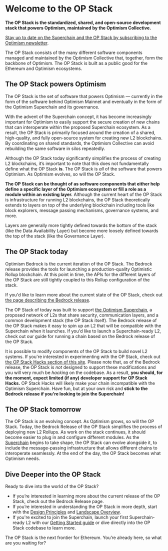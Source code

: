 
# Welcome to the OP Stack

**The OP Stack is the standardized, shared, and open-source development stack that powers Optimism, maintained by the Optimism Collective.**

<Callout type="info">

[Stay up to date on the Superchain and the OP Stack by subscribing to the Optimism newsletter](https://optimism.us6.list-manage.com/subscribe/post?u=9727fa8bec4011400e57cafcb&id=ca91042234&f_id=002a19e3f0).

</Callout>

The OP Stack consists of the many different software components managed and maintained by the Optimism Collective that, together, form the backbone of Optimism. 
The OP Stack is built as a public good for the Ethereum and Optimism ecosystems.

## The OP Stack powers Optimism

The OP Stack is the set of software that powers Optimism — currently in the form of the software behind Optimism Mainnet and eventually in the form of the Optimism Superchain and its governance.

With the advent of the Superchain concept, it has become increasingly important for Optimism to easily support the secure creation of new chains that can interoperate within the proposed Superchain ecosystem. 
As a result, the OP Stack is primarily focused around the creation of a shared, high-quality, and fully open-source system for creating new L2 blockchains. 
By coordinating on shared standards, the Optimism Collective can avoid rebuilding the same software in silos repeatedly.

Although the OP Stack today significantly simplifies the process of creating L2 blockchains, it’s important to note that this does not fundamentally define what the OP Stack **is**. 
The OP Stack is *all* of the software that powers Optimism. 
As Optimism evolves, so will the OP Stack.

**The OP Stack can be thought of as software components that either help define a specific layer of the Optimism ecosystem or fill a role as a module within an existing layer.**
Although the current heart of the OP Stack is infrastructure for running L2 blockchains, the OP Stack theoretically extends to layers on top of the underlying blockchain including tools like block explorers, message passing mechanisms, governance systems, and more.

Layers are generally more tightly defined towards the bottom of the stack (like the Data Availability Layer) but become more loosely defined towards the top of the stack (like the Governance Layer).

## The OP Stack today

Optimism Bedrock is the current iteration of the OP Stack. 
The Bedrock release provides the tools for launching a production-quality Optimistic Rollup blockchain. 
At this point in time, the APIs for the different layers of the OP Stack are still tightly coupled to this Rollup configuration of the stack. 

If you'd like to learn more about the current state of the OP Stack, check out [the page describing the Bedrock release](/docs/releases/bedrock/README.md).

The OP Stack of today was built to support [the Optimism Superchain](./docs/understand/explainer.md), a proposed network of L2s that share security, communication layers, and a common development stack (the OP Stack itself). 
The Bedrock release of the OP Stack makes it easy to spin up an L2 that will be compatible with the Superchain when it launches. 
If you'd like to launch a Superchain-ready L2, check out our guide for running a chain based on the Bedrock release of the OP Stack.

It is possible to modify components of the OP Stack to build novel L2 systems. 
If you're interested in experimenting with the OP Stack, check out [the OP Stack Hacks section of this site](/docs/build/hacks.md). 
Please note that, as of the Bedrock release, the OP Stack is *not* designed to support these modifications and you will very much be *hacking* on the codebase. 
As a result, **you should, for the moment, expect limited (if any) developer support for OP Stack Hacks.** 
OP Stack Hacks will likely make your chain incompatible with the Optimism Superchain. 
Have fun, but at your own risk and **stick to the Bedrock release if you're looking to join the Superchain!**

## The OP Stack tomorrow

The OP Stack is an evolving concept. 
As Optimism grows, so will the OP Stack. 
Today, the Bedrock Release of the OP Stack simplifies the process of deploying new L2 Rollups. 
As work on the stack continues, it should become easier to plug in and configure different modules. 
As the [Superchain](./docs/understand/explainer.md) begins to take shape, the OP Stack can evolve alongside it, to include the message-passing infrastructure that allows different chains to interoperate seamlessly. 
At the end of the day, the OP Stack becomes what Optimism needs.

## Dive Deeper into the OP Stack

Ready to dive into the world of the OP Stack?

- If you’re interested in learning more about the current release of the OP Stack, check out the Bedrock Release page.
- If you’re interested in understanding the OP Stack in more depth, start with the [Design Principles](/docs/understand/design-principles.md) and [Landscape Overview](/docs/understand/landscape.md).
- If you're excited to join the Superchain, launch your first Superchain-ready L2 with our [Getting Started guide](/docs/build/getting-started.md) or dive directly into the OP Stack codebase to learn more.

The OP Stack is the next frontier for Ethereum. You’re already here, so what are you waiting for?
